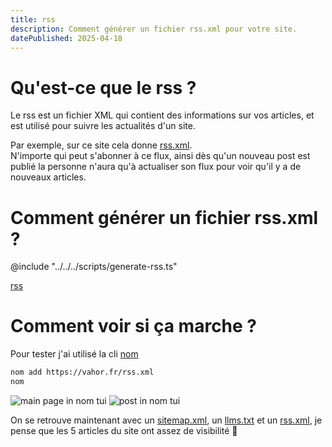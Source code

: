 ```yaml
---
title: rss 
description: Comment générer un fichier rss.xml pour votre site.
datePublished: 2025-04-18
---
```


# Qu'est-ce que le rss ?

Le rss est un fichier XML qui contient des informations sur vos articles, et est utilisé pour suivre les actualités d'un site.

Par exemple, sur ce site cela donne [rss.xml](https://vahor.fr/rss.xml).\
N'importe qui peut s'abonner à ce flux, ainsi dès qu'un nouveau post est publié la personne n'aura qu'à actualiser son flux pour voir qu'il y a de nouveaux articles.

# Comment générer un fichier rss.xml ?

@include "../../../scripts/generate-rss.ts"

[rss](https://www.npmjs.com/package/rss)

# Comment voir si ça marche ?

Pour tester j'ai utilisé la cli [nom](https://github.com/guyfedwards/nom)

```bash title="Comment utiliser nom ?"
nom add https://vahor.fr/rss.xml
nom
```

![main page in nom tui](../../../public/blog/rss/nom-menu.png)
![post in nom tui](../../../public/blog/rss/nom-page.png)

On se retrouve maintenant avec un [sitemap.xml](https://vahor.fr/sitemap.xml), un [llms.txt](https://vahor.fr/llms.txt) et un [rss.xml](https://vahor.fr/rss.xml), je pense que les 5 articles du site ont assez de visibilité 🤣
